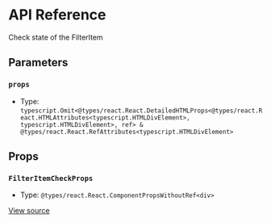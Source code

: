 # API Reference

Check state of the FilterItem

## Parameters

### `props`

- Type: `typescript.Omit<@types/react.React.DetailedHTMLProps<@types/react.React.HTMLAttributes<typescript.HTMLDivElement>, typescript.HTMLDivElement>, ref> & @types/react.React.RefAttributes<typescript.HTMLDivElement>`

## Props

### `FilterItemCheckProps`

- Type: `@types/react.React.ComponentPropsWithoutRef<div>`

[View source](https://github.com/vtex/shoreline/blob/c9660e191/packages/components/src/filter/filter-item-check.tsx#L9)
